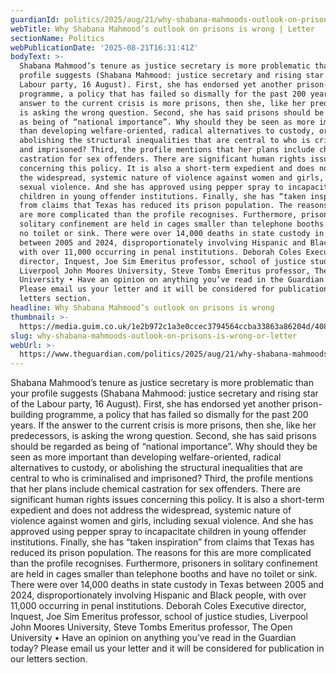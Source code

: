 ```yaml
---
guardianId: politics/2025/aug/21/why-shabana-mahmoods-outlook-on-prisons-is-wrong
webTitle: Why Shabana Mahmood’s outlook on prisons is wrong | Letter
sectionName: Politics
webPublicationDate: '2025-08-21T16:31:41Z'
bodyText: >-
  Shabana Mahmood’s tenure as justice secretary is more problematic than your
  profile suggests (Shabana Mahmood: justice secretary and rising star of the
  Labour party, 16 August). First, she has endorsed yet another prison-building
  programme, a policy that has failed so dismally for the past 200 years. If the
  answer to the current crisis is more prisons, then she, like her predecessors,
  is asking the wrong question. Second, she has said prisons should be regarded
  as being of “national importance”. Why should they be seen as more important
  than developing welfare-oriented, radical alternatives to custody, or
  abolishing the structural inequalities that are central to who is criminalised
  and imprisoned? Third, the profile mentions that her plans include chemical
  castration for sex offenders. There are significant human rights issues
  concerning this policy. It is also a short-term expedient and does not address
  the widespread, systemic nature of violence against women and girls, including
  sexual violence. And she has approved using pepper spray to incapacitate
  children in young offender institutions. Finally, she has “taken inspiration”
  from claims that Texas has reduced its prison population. The reasons for this
  are more complicated than the profile recognises. Furthermore, prisoners in
  solitary confinement are held in cages smaller than telephone booths and have
  no toilet or sink. There were over 14,000 deaths in state custody in Texas
  between 2005 and 2024, disproportionately involving Hispanic and Black people,
  with over 11,000 occurring in penal institutions. Deborah Coles Executive
  director, Inquest, Joe Sim Emeritus professor, school of justice studies,
  Liverpool John Moores University, Steve Tombs Emeritus professor, The Open
  University • Have an opinion on anything you’ve read in the Guardian today?
  Please email us your letter and it will be considered for publication in our
  letters section.
headline: Why Shabana Mahmood’s outlook on prisons is wrong
thumbnail: >-
  https://media.guim.co.uk/1e2b972c1a3e0ccec3794564ccba33863a86204d/408_144_2537_2030/500.jpg
slug: why-shabana-mahmoods-outlook-on-prisons-is-wrong-or-letter
webUrl: >-
  https://www.theguardian.com/politics/2025/aug/21/why-shabana-mahmoods-outlook-on-prisons-is-wrong
---
```

Shabana Mahmood’s tenure as justice secretary is more problematic than your profile suggests (Shabana Mahmood: justice secretary and rising star of the Labour party, 16 August). First, she has endorsed yet another prison-building programme, a policy that has failed so dismally for the past 200 years. If the answer to the current crisis is more prisons, then she, like her predecessors, is asking the wrong question. Second, she has said prisons should be regarded as being of “national importance”. Why should they be seen as more important than developing welfare-oriented, radical alternatives to custody, or abolishing the structural inequalities that are central to who is criminalised and imprisoned? Third, the profile mentions that her plans include chemical castration for sex offenders. There are significant human rights issues concerning this policy. It is also a short-term expedient and does not address the widespread, systemic nature of violence against women and girls, including sexual violence. And she has approved using pepper spray to incapacitate children in young offender institutions. Finally, she has “taken inspiration” from claims that Texas has reduced its prison population. The reasons for this are more complicated than the profile recognises. Furthermore, prisoners in solitary confinement are held in cages smaller than telephone booths and have no toilet or sink. There were over 14,000 deaths in state custody in Texas between 2005 and 2024, disproportionately involving Hispanic and Black people, with over 11,000 occurring in penal institutions. Deborah Coles Executive director, Inquest, Joe Sim Emeritus professor, school of justice studies, Liverpool John Moores University, Steve Tombs Emeritus professor, The Open University • Have an opinion on anything you’ve read in the Guardian today? Please email us your letter and it will be considered for publication in our letters section.
